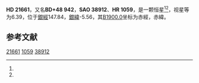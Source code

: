 {{Starbox begin
| name = HD 21661
}}
{{Starbox observe
| epoch = [[J2000.0|J2000.0]]
| constell = {{星座名待查}}<ref name=SIMBAD>{{cite web
 | url=http://simbad.u-strasbg.fr/simbad/sim-id?Ident=HR+1059
 | title=Pulsating variable Star
 | publisher=Centre de Données astronomiques de Strasbourg
 | work=SIMBAD
 | accessdate=2012-07-13
 | archive-date=2016-03-16
 | archive-url=https://web.archive.org/web/20160316213534/http://simbad.u-strasbg.fr/simbad/sim-id?Ident=HR+1059
 | dead-url=no
 }}</ref><ref name=DATA>{{cite web
 | url=http://vizier.u-strasbg.fr/viz-bin/VizieR-5?-out.add=.&-source=5050&-corr=PK=HR&-out.max=9999&HR=1059
 | title=VizieR Detailed Page
 | accessdate=2012-07-13
 | archive-date=2016-03-05
 | archive-url=https://web.archive.org/web/20160305023310/http://vizier.u-strasbg.fr/viz-bin/VizieR-5?-out.add=.&-source=5050&-corr=PK=HR&-out.max=9999&HR=1059
 | dead-url=no
 }}</ref>
| 星官 = 
| ra = {{RA|3|31|49.1}}<ref name=SIMBAD /><ref name=DATA />
| dec = {{DEC|+49|24|3}}<ref name=SIMBAD /><ref name=DATA />
| appmag_v = 6.39<ref name=SIMBAD /><ref name=DATA />
}}
{{Starbox character
| class = B9III<ref name=SIMBAD /><ref name=DATA />
| b-v = 0.09<ref name=SIMBAD /><ref name=DATA />
| u-b = -0.14<ref name=SIMBAD /><ref name=DATA />
| r-i = <ref name=SIMBAD /><ref name=DATA />
| variable = 
}}
{{Starbox astrometry
| radial_v = -0.14
| prop_mo_ra = -6
| parallax = 
| p_error = 
}}
{{Starbox catalog
| names =BD+48 942，[[SAO星表|SAO]] 38912，[[HD星表|HD]] 21661，[[HR星表|HR]] 1059}}
{{Starbox reference |Simbad=HR+1059}}
{{Starbox end}}

'''HD 21661'''，又名'''BD+48 942'''，'''SAO 38912'''、'''HR 1059'''，是一颗恒星<ref name=SIMBAD /><ref name=DATA />，视星等为6.39，位于[[銀道座標系|銀經]]147.84，[[銀道座標系|銀緯]]-5.56，其[[B1900.0|B1900.0]]坐标为赤經{{RA|3|24|39.4}}，赤緯{{DEC|+49|-5.56|32}}。

== 参考文献 ==
{{reflist}}

{{star-stub}}

[[Category:HD和HDE天體|21661]]
[[Category:HR天體|1059]]
[[Category:SAO天體|38912]]